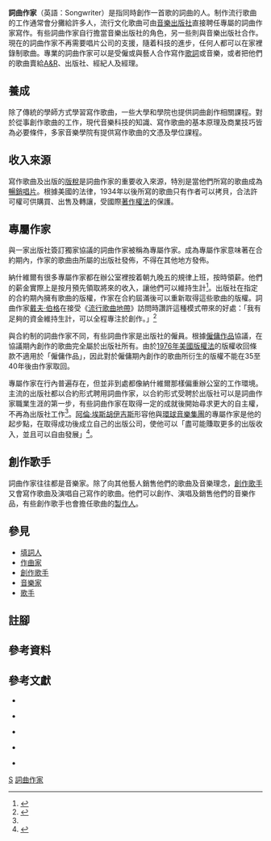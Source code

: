 '''詞曲作家'''（英語：Songwriter）是指同時創作一首歌的詞曲的人。制作流行歌曲的工作通常會分攤給許多人，流行文化歌曲可由[[音樂出版社|音樂出版社]]直接聘任專屬的詞曲作家寫作{{cfn|Pres|Landsman|y=2004|p=94}}。有些詞曲作家自行擔當音樂出版社的角色，另一些則與音樂出版社合作。現在的詞曲作家不再需要唱片公司的支援，隨着科技的進步，任何人都可以在家裡錄制歌曲。專業的詞曲作家可以是受僱或與藝人合作寫作[[歌詞|歌詞]]或音樂，或者把他們的歌曲賣給[[A&R|A&R]]、出版社、經紀人及經理。

==養成==
除了傳統的學師方式學習寫作歌曲，一些大學和學院也提供詞曲創作相關課程。對於從事創作歌曲的工作，現代音樂科技的知識、寫作歌曲的基本原理及商業技巧皆為必要條件，多家音樂學院有提供寫作歌曲的文憑及學位課程{{cfn|Woodworth|y=2006|p=69}}。

==收入來源==
寫作歌曲及出版的[[版稅|版稅]]是詞曲作家的重要收入來源，特別是當他們所寫的歌曲成為[[暢銷唱片|暢銷唱片]]{{cfn|Austin|Peterik|Austin|y=2010|p=296}}。根據美國的法律，1934年以後所寫的歌曲只有作者可以拷貝，合法許可權可供購買、出售及轉讓，受國際[[著作權|著作權法]]的保護。

== 專屬作家 ==
與一家出版社簽訂獨家協議的詞曲作家被稱為專屬作家。成為專屬作家意味著在合約期內，作家的歌曲由所屬的出版社發佈，不得在其他地方發佈{{cfn|Biederman|y=2012|pp=33-34}}。

納什維爾有很多專屬作家都在辦公室裡按着朝九晚五的規律上班，按時領薪。他們的薪金實際上是按月預先領取將來的收入，讓他們可以維持生計<ref group="參">{{cite web|url=http://www.hitquarters.com/index.php3?page=intrview/opar/intrview_Roger_Murrah_Interview.html|title=Interview with Roger Murrah|last=Monica|first=Riedel |date=22 June 2009|publisher=HitQuarters|language=en|accessdate=8 July 2015|archive-url=https://web.archive.org/web/20191012060331/http://www.hitquarters.com/index.php3?page=intrview%2Fopar%2Fintrview_Roger_Murrah_Interview.html|archive-date=2019-10-12|dead-url=yes}}</ref>。出版社在指定的合約期內擁有歌曲的版權，作家在合約屆滿後可以重新取得這些歌曲的版權。詞曲作家[[戴夫·伯格|戴夫·伯格]]在接受《[[流行歌曲地帶|流行歌曲地帶]]》訪問時讚許這種模式帶來的好處：「我有足夠的資金維持生計，可以全程專注於創作。」<ref group="參" name="Berg">{{cite web|url=http://www.hitquarters.com/index.php3?page=intrview/opar/intrview_Dave_Berg_Interview.html|title=Interview with Dave Berg|last=Monica|first=Rydell |date=4 January 2010|publisher=HitQuarters|language=en|accessdate=8 July 2015|archive-url=https://web.archive.org/web/20180915200952/http://www.hitquarters.com/index.php3?page=intrview%2Fopar%2Fintrview_Dave_Berg_Interview.html|archive-date=2018-09-15|dead-url=yes}}</ref>

與合約制的詞曲作家不同，有些詞曲作家是出版社的僱員。根據[[僱傭作品|僱傭作品]]協議，在協議期內創作的歌曲完全屬於出版社所有。由於[[1976年美國版權法|1976年美國版權法]]的版權收回條款不適用於「僱傭作品」，因此對於僱傭期內創作的歌曲所衍生的版權不能在35至40年後由作家取回{{cfn|Yu|y=2007|p=84}}。

專屬作家在行內普遍存在，但並非到處都像納什維爾那樣偏重辦公室的工作環境。主流的出版社都以合約形式聘用詞曲作家，以合約形式受聘於出版社可以是詞曲作家職業生涯的第一步，有些詞曲作家在取得一定的成就後開始尋求更大的自主權，不再為出版社工作<ref group="參" name="Berg"/>。[[阿倫·埃斯胡伊吉斯|阿倫·埃斯胡伊吉斯]]形容他與[[环球唱片|環球音樂集團]]的專屬作家是他的起步點，在取得成功後成立自己的出版公司，使他可以「盡可能賺取更多的出版收入，並且可以自由發展」<ref group="參">{{cite web|url=http://www.hitquarters.com/index.php3?page=intrview/opar/intrview_Allan_Eshuijs_Interview.html|title=Interview with Allan Eshuijs|last=Kimbel|first=Bouwman |date=6 September 2010|publisher=HitQuarters|language=en|accessdate=8 July 2015|archive-url=https://web.archive.org/web/20120329060706/http://www.hitquarters.com/index.php3?page=intrview%2Fopar%2Fintrview_Allan_Eshuijs_Interview.html|archive-date=2012-03-29|dead-url=yes}}</ref>。

== 創作歌手 ==
詞曲作家往往都是音樂家。除了向其他藝人銷售他們的歌曲及音樂理念，[[創作歌手|創作歌手]]又會寫作歌曲及演唱自己寫作的歌曲。他們可以創作、演唱及銷售他們的音樂作品，有些創作歌手也會擔任歌曲的[[音樂製作人|製作人]]。

== 參見 ==
*[[填詞|填詞人]]
*[[作曲家|作曲家]]
*[[創作歌手|創作歌手]]
*[[音樂家|音樂家]]
*[[歌手|歌手]]

== 註腳 ==
{{reflist}}

== 參考資料 ==
<references group="參"/>

== 參考文獻 ==
{{refbegin}}

*{{en}}{{Citation
|last=Pres
|first=Josquin Des
|last2=Landsman
|first2=Mark
|title=Creative Careers in Music  
|publisher=Skyhorse Publishing Inc.  
|date=2004
|isbn=1581153821  
}}

*{{en}}{{Citation
|last=Woodworth
|first=Rosemary
|title=Rhinegold Guide to Music Education
|publisher=Rhinegold Pub.
|date=2006
}}

*{{en}}{{Citation
|last=Austin
|first=Dave
|last2=Peterik
|first2=Jim
|last3=Austin
|first3=Cathy Lynn
|title=Songwriting For Dummies
|publisher=John Wiley & Sons
|edition=2
|date=2010
|isbn=047089041X
}}

*{{en}}{{Citation
|last=Biederman
|first=Roseann
|title=2013 Songwriter's Market
|publisher=Writer's Digest Books
|date=2012
|isbn=1599636352
}}

*{{en}}{{Citation
|last=Yu
|first=Peter K.
|title=Intellectual Property and Information Wealth: Copyright and related rights
|publisher=Greenwood Publishing Group
|date=2007
|isbn=027598883X
}}

{{refend}}

{{Authority control}}
[[Category:音樂相關職業|S]]
[[Category:詞曲作家|]]

{{音樂創作}}
{{音樂產業}}